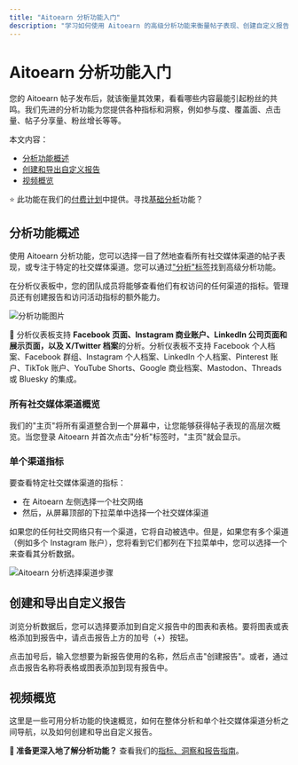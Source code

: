 ```yaml
---
title: "Aitoearn 分析功能入门"
description: "学习如何使用 Aitoearn 的高级分析功能来衡量帖子表现、创建自定义报告并获得数据洞察。"
---
```


# Aitoearn 分析功能入门

您的 Aitoearn 帖子发布后，就该衡量其效果，看看哪些内容最能引起粉丝的共鸣。我们先进的分析功能为您提供各种指标和洞察，例如参与度、覆盖面、点击量、帖子分享量、粉丝增长等等。

本文内容：
- [分析功能概述](#analytics-overview)
- [创建和导出自定义报告](#custom-reports)
- [视频概览](#video-overview)

⭐️ 此功能在我们的[付费计划](https://aitoearn.helpscoutdocs.com/article/595-features-available-on-each-aitoearn-plan)中提供。寻找[基础分析](https://support.aitoearn.com//support.aitoearn.com/article/517-insights-on-shared-posts-within-your-publishing-dashboard)功能？

## 分析功能概述

<a id="analytics-overview"></a>

使用 Aitoearn 分析功能，您可以选择一目了然地查看所有社交媒体渠道的帖子表现，或专注于特定的社交媒体渠道。您可以通过["分析"标签](https://analyze.aitoearn.com/)找到高级分析功能。

在分析仪表板中，您的团队成员将能够查看他们有权访问的任何渠道的指标。管理员还有创建报告和访问活动指标的额外能力。

![分析功能图片](//d33v4339jhl8k0.cloudfront.net/docs/assets/64cb6cf86d4a3e191f237e66/images/661ff33ee3488c2f1a5b0893/file-0IsraWyshv.jpg)

📝 分析仪表板支持 **Facebook 页面、Instagram 商业账户、LinkedIn 公司页面和展示页面，以及 X/Twitter 档案**的分析。分析仪表板不支持 Facebook 个人档案、Facebook 群组、Instagram 个人档案、LinkedIn 个人档案、Pinterest 账户、TikTok 账户、YouTube Shorts、Google 商业档案、Mastodon、Threads 或 Bluesky 的集成。

### 所有社交媒体渠道概览

我们的"主页"将所有渠道整合到一个屏幕中，让您能够获得帖子表现的高层次概览。当您登录 Aitoearn 并首次点击"分析"标签时，"主页"就会显示。

### 单个渠道指标

要查看特定社交媒体渠道的指标：

- 在 Aitoearn 左侧选择一个社交网络
- 然后，从屏幕顶部的下拉菜单中选择一个社交媒体渠道

如果您的任何社交网络只有一个渠道，它将自动被选中。但是，如果您有多个渠道（例如多个 Instagram 账户），您将看到它们都列在下拉菜单中，您可以选择一个来查看其分析数据。

![Aitoearn 分析选择渠道步骤](//d33v4339jhl8k0.cloudfront.net/docs/assets/64cb6cf86d4a3e191f237e66/images/661ff616734e0c0c779a5cf9/file-LMpW4ePB3Z.jpg)

## 创建和导出自定义报告

<a id="custom-reports"></a>

浏览分析数据后，您可以选择要添加到自定义报告中的图表和表格。要将图表或表格添加到报告中，请点击报告上方的加号（+）按钮。

点击加号后，输入您想要为新报告使用的名称，然后点击"创建报告"。或者，通过点击报告名称将表格或图表添加到现有报告中。

## 视频概览

<a id="video-overview"></a>

这里是一些可用分析功能的快速概览，如何在整体分析和单个社交媒体渠道分析之间导航，以及如何创建和导出自定义报告。

**📝 准备更深入地了解分析功能？** 查看我们的[指标、洞察和报告指南](https://aitoearn.helpscoutdocs.com/category/6-analytics)。